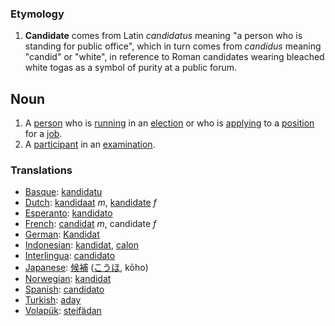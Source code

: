 === Etymology ===
#'''Candidate''' comes from Latin ''candidatus'' meaning "a person who is standing for public office", which in turn comes from ''candidus'' meaning "candid" or "white", in reference to Roman candidates wearing bleached white togas as a symbol of purity at a public forum.

== Noun ==
# A [[person]] who is [[run]]ning in an [[election]] or who is [[apply]]ing to a [[position]] for a [[job]].
# A [[participant]] in an [[examination]].

=== Translations ===
*[[Basque]]: [[kandidatu]]
*[[Dutch]]: [[kandidaat]] ''m'', [[kandidate]] ''f''
*[[Esperanto]]: [[kandidato]]
*[[French]]: [[candidat]] ''m'', candidate ''f''
*[[German]]: [[Kandidat]]
*[[Indonesian]]: [[kandidat]], [[calon]]
*[[Interlingua]]: [[candidato]]
*[[Japanese]]: [[候補]] ([[こうほ]], kōho)
*[[Norwegian]]: [[kandidat]]
*[[Spanish]]: [[candidato]]
*[[Turkish]]: [[aday]]
*[[Volapük]]: [[steifädan]]